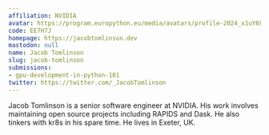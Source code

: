 ```yaml
---
affiliation: NVIDIA
avatar: https://program.europython.eu/media/avatars/profile-2024_x1uY6kh.png
code: EE7H7J
homepage: https://jacobtomlinson.dev
mastodon: null
name: Jacob Tomlinson
slug: jacob-tomlinson
submissions:
- gpu-development-in-python-101
twitter: https://twitter.com/_JacobTomlinson
---
```


Jacob Tomlinson is a senior software engineer at NVIDIA. His work involves maintaining open source projects including RAPIDS and Dask. He also tinkers with kr8s in his spare time. He lives in Exeter, UK.
